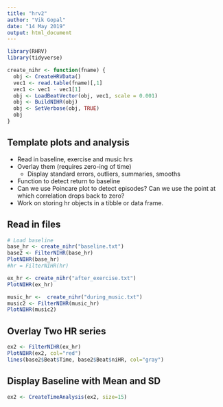 ```yaml
---
title: "hrv2"
author: "Vik Gopal"
date: "14 May 2019"
output: html_document
---
```


```r
library(RHRV)
library(tidyverse)

create_nihr <- function(fname) {
  obj <- CreateHRVData()
  vec1 <- read.table(fname)[,1]
  vec1 <- vec1 - vec1[1]
  obj <- LoadBeatVector(obj, vec1, scale = 0.001)
  obj <- BuildNIHR(obj)
  obj <- SetVerbose(obj, TRUE)
  obj
}
```

## Template plots and analysis

* Read in baseline, exercise and music hrs
* Overlay them (requires zero-ing of time)
    * Display standard errors, outliers, summaries, smooths
* Function to detect return to baseline
* Can we use Poincare plot to detect episodes? Can we use the point at which
correlation drops back to zero?
* Work on storing hr objects in a tibble or data frame.

## Read in files

```r
# Load baseline
base_hr <- create_nihr("baseline.txt")
base2 <- FilterNIHR(base_hr)
PlotNIHR(base_hr)
#hr = FilterNIHR(hr)

ex_hr <- create_nihr("after_exercise.txt")
PlotNIHR(ex_hr)

music_hr <-  create_nihr("during_music.txt")
music2 <- FilterNIHR(music_hr)
PlotNIHR(music2)
```

## Overlay Two HR series

```r
ex2 <- FilterNIHR(ex_hr)
PlotNIHR(ex2, col="red")
lines(base2$Beat$Time, base2$Beat$niHR, col="gray")
```

## Display Baseline with Mean and SD
```r
ex2 <- CreateTimeAnalysis(ex2, size=15)
```

